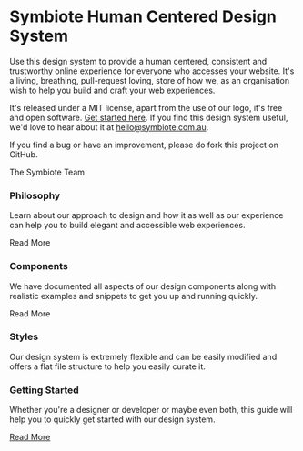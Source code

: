 
<Meta title="Design System/Introduction" />

# Symbiote Human Centered Design System

Use this design system to provide a human centered, consistent and trustworthy online experience for everyone who accesses your website. It's a living, breathing, pull-request loving, store of how we, as an organisation wish to help you build and craft your web experiences.

It's released under a MIT license, apart from the use of our logo, it's free and open software. [Get started here](?path=/story/design-system-getting-started--page). If you find this design system useful, we'd love to hear about it at [hello@symbiote.com.au](mailto:hello@symbiote.com.au?subject=Symbiote%20Human%20Centred%20Design%20System&body=Hi%20Symbiote,).

If you find a bug or have an improvement, please do fork this project on GitHub.

The Symbiote Team

### Philosophy

Learn about our approach to design and how it as well as our experience can help you to build elegant and accessible web experiences.

Read More

### Components

We have documented all aspects of our design components along with realistic examples and snippets to get you up and running quickly.

Read More

### Styles

Our design system is extremely flexible and can be easily modified and offers a flat file structure to help you easily curate it.

### Getting Started

Whether you're a designer or developer or maybe even both, this guide will help you to quickly get started with our design system.

[Read More](?path=/story/design-system-getting-started--page)